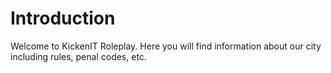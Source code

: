 # Introduction
 
Welcome to KickenIT Roleplay. Here you will find information about our city including rules, penal codes, etc.
